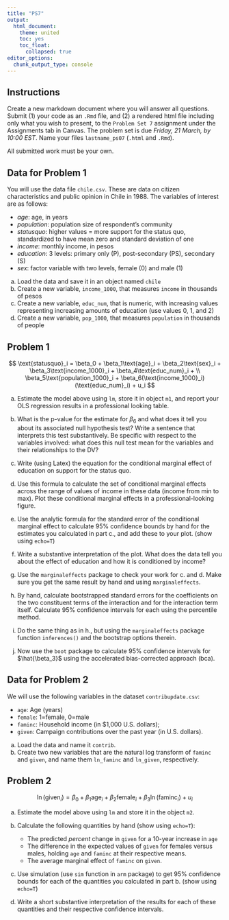 ```yaml
---
title: "PS7"
output: 
  html_document:
    theme: united
    toc: yes
    toc_float:
      collapsed: true
editor_options: 
  chunk_output_type: console
---
```


## Instructions

Create a new markdown document where you will answer all questions. Submit (1) your code as an `.Rmd` file, and (2) a rendered html file including only what you wish to present, to the `Problem Set 7` assignment under the Assignments tab in Canvas. The problem set is due *Friday, 21 March, by 10:00 EST*. Name your files `lastname_ps07` (`.html` and `.Rmd`).

All submitted work must be your own.

## Data for Problem 1

You will use the data file `chile.csv`. These are data on citizen characteristics and public opinion in Chile in 1988. The variables of interest are as follows:

-   *age*: age, in years
-   *population*: population size of respondent's community
-   *statusquo*: higher values = more support for the status quo, standardized to have mean zero and standard deviation of one
-   *income*: monthly income, in pesos
-   *education*: 3 levels: primary only (P), post-secondary (PS), secondary (S)
-   *sex*: factor variable with two levels, female (0) and male (1)

a.  Load the data and save it in an object named `chile`
b.  Create a new variable, `income_1000`, that measures `income` in thousands of pesos
c.  Create a new variable, `educ_num`, that is numeric, with increasing values representing increasing amounts of education (use values 0, 1, and 2)
d.  Create a new variable, `pop_1000`, that measures `population` in thousands of people

## Problem 1

$$
\text{statusquo}_i = \beta_0 + \beta_1\text{age}_i + \beta_2\text{sex}_i + \beta_3\text{income_1000}_i + \beta_4\text{educ_num}_i + \\ \beta_5\text{population_1000}_i + \beta_6(\text{income_1000}_i)(\text{educ_num}_i) + u_i
$$

a.  Estimate the model above using `lm`, store it in object `m1`, and report your OLS regression results in a professional looking table.

b.  What is the p-value for the estimate for $\beta_6$ and what does it tell you about its associated null hypothesis test? Write a sentence that interprets this test substantively. Be specific with respect to the variables involved: what does this null test mean for the variables and their relationships to the DV?

c.  Write (using Latex) the equation for the conditional marginal effect of education on support for the status quo.

d.  Use this formula to calculate the set of conditional marginal effects across the range of values of income in these data (income from min to max). Plot these conditional marginal effects in a professional-looking figure.

e.  Use the analytic formula for the standard error of the conditional marginal effect to calculate 95% confidence bounds by hand for the estimates you calculated in part c., and add these to your plot. (show using `echo=T`)

f.  Write a substantive interpretation of the plot. What does the data tell you about the effect of education and how it is conditioned by income?

g.  Use the `marginaleffects` package to check your work for c. and d. Make sure you get the same result by hand and using `marginaleffects`.

h.  By hand, calculate bootstrapped standard errors for the coefficients on the two constituent terms of the interaction and for the interaction term itself. Calculate 95% confidence intervals for each using the percentile method.

i.  Do the same thing as in h., but using the `marginaleffects` package function `inferences()` and the bootstrap options therein.

j.  Now use the `boot` package to calculate 95% confidence intervals for $\hat{\beta_3}$ using the accelerated bias-corrected approach (bca).

## Data for Problem 2

We will use the following variables in the dataset `contribupdate.csv`:

-   `age`: Age (years)
-   `female`: 1=female, 0=male
-   `faminc`: Household income (in \$1,000 U.S. dollars);
-   `given`: Campaign contributions over the past year (in U.S. dollars).

a.  Load the data and name it `contrib`.
b.  Create two new variables that are the natural log transform of `faminc` and `given`, and name them `ln_faminc` and `ln_given`, respectively.

## Problem 2

$$
 \ln(\text{given}_i) = \beta_0 + \beta_1 \text{age}_i + \beta_2 \text{female}_i + \beta_3 \ln(\text{faminc}_i) + u_i
$$

a.  Estimate the model above using `lm` and store it in the object `m2`.

b.  Calculate the following quantities by hand (show using `echo=T`):

    -   The predicted *percent* change in `given` for a 10-year increase in `age`
    -   The difference in the expected values of `given` for females versus males, holding `age` and `faminc` at their respective means.
    -   The average marginal effect of `faminc` on `given`.

c.  Use simulation (use `sim` function in `arm` package) to get 95% confidence bounds for each of the quantities you calculated in part b. (show using `echo=T`)

d.  Write a short substantive interpretation of the results for each of these quantities and their respective confidence intervals.
